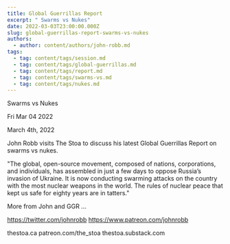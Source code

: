 ```yaml
---
title: Global Guerrillas Report
excerpt: " Swarms vs Nukes"
date: 2022-03-03T23:00:00.000Z
slug: global-guerrillas-report-swarms-vs-nukes
authors:
  - author: content/authors/john-robb.md
tags:
  - tag: content/tags/session.md
  - tag: content/tags/global-guerrillas.md
  - tag: content/tags/report.md
  - tag: content/tags/swarms-vs.md
  - tag: content/tags/nukes.md
---
```




 Swarms vs Nukes

Fri Mar 04 2022

March 4th, 2022

John Robb visits The Stoa to discuss his latest Global Guerrillas Report on swarms vs nukes.

"The global, open-source movement, composed of nations, corporations, and individuals, has assembled in just a few days to oppose Russia’s invasion of Ukraine. It is now conducting swarming attacks on the country with the most nuclear weapons in the world. The rules of nuclear peace that kept us safe for eighty years are in tatters."

More from John and GGR ...

https://twitter.com/johnrobb
https://www.patreon.com/johnrobb

thestoa.ca
patreon.com/the_stoa
thestoa.substack.com


